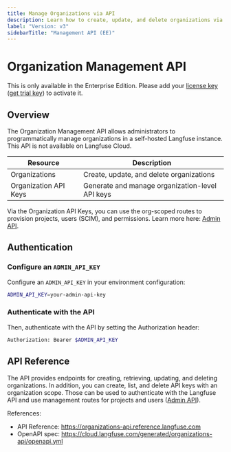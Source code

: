 ```yaml
---
title: Manage Organizations via API
description: Learn how to create, update, and delete organizations via the Langfuse API on self-hosted installations.
label: "Version: v3"
sidebarTitle: "Management API (EE)"
---
```


# Organization Management API

<Callout type="info">

This is only available in the Enterprise Edition. Please add your [license key](/self-hosting/license-key) ([get trial key](/request-trial)) to activate it.

</Callout>

## Overview

The Organization Management API allows administrators to programmatically manage organizations in a self-hosted Langfuse instance.
This API is not available on Langfuse Cloud.

| Resource              | Description                                     |
| --------------------- | ----------------------------------------------- |
| Organizations         | Create, update, and delete organizations        |
| Organization API Keys | Generate and manage organization-level API keys |

<Callout type="info">

Via the Organization API Keys, you can use the org-scoped routes to provision projects, users (SCIM), and permissions. Learn more here: [Admin API](/docs/administration/scim-and-org-api).

</Callout>

## Authentication

<Steps>

### Configure an `ADMIN_API_KEY`

Configure an `ADMIN_API_KEY` in your environment configuration:

```bash filename="Environment"
ADMIN_API_KEY=your-admin-api-key
```

### Authenticate with the API

Then, authenticate with the API by setting the Authorization header:

```bash
Authorization: Bearer $ADMIN_API_KEY
```

</Steps>

## API Reference

The API provides endpoints for creating, retrieving, updating, and deleting organizations.
In addition, you can create, list, and delete API keys with an organization scope.
Those can be used to authenticate with the Langfuse API and use management routes for projects and users ([Admin API](/docs/admin-api)).

References:

- API Reference: https://organizations-api.reference.langfuse.com
- OpenAPI spec: https://cloud.langfuse.com/generated/organizations-api/openapi.yml
